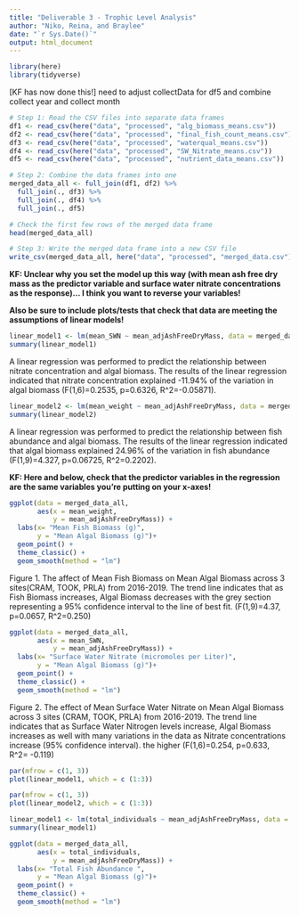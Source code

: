 ```yaml
---
title: "Deliverable 3 - Trophic Level Analysis"
author: "Niko, Reina, and Braylee"
date: "`r Sys.Date()`"
output: html_document
---
```

```r
library(here)
library(tidyverse)
```

[KF has now done this!] need to adjust collectData for df5 and combine collect year and collect month
```r
# Step 1: Read the CSV files into separate data frames
df1 <- read_csv(here("data", "processed", "alg_biomass_means.csv"))
df2 <- read_csv(here("data", "processed", "final_fish_count_means.csv"))
df3 <- read_csv(here("data", "processed", "waterqual_means.csv"))
df4 <- read_csv(here("data", "processed", "SW_Nitrate_means.csv"))
df5 <- read_csv(here("data", "processed", "nutrient_data_means.csv"))
```

```r
# Step 2: Combine the data frames into one
merged_data_all <- full_join(df1, df2) %>% 
  full_join(., df3) %>% 
  full_join(., df4) %>% 
  full_join(., df5)

# Check the first few rows of the merged data frame
head(merged_data_all)

# Step 3: Write the merged data frame into a new CSV file
write_csv(merged_data_all, here("data", "processed", "merged_data.csv"))

```


**KF: Unclear why you set the model up this way (with mean ash free dry mass as the predictor variable and surface water nitrate concentrations as the response)... I think you want to reverse your variables!**

**Also be sure to include plots/tests that check that data are meeting the assumptions of linear models!**
```r

linear_model1 <- lm(mean_SWN ~ mean_adjAshFreeDryMass, data = merged_data_all)
summary(linear_model1)
```

A linear regression was performed to predict the relationship between nitrate concentration and algal biomass. The results of the linear regression indicated that nitrate concentration explained -11.94% of the variation in algal biomass (F(1,6)=0.2535, p=0.6326, R^2=-0.05871).



```r
linear_model2 <- lm(mean_weight ~ mean_adjAshFreeDryMass, data = merged_data_all)
summary(linear_model2)
```

A linear regression was performed to predict the relationship between fish abundance and algal biomass. The results of the linear regression indicated that algal biomass explained 24.96% of the variation in fish abundance (F(1,9)=4.327, p=0.06725, R^2=0.2202). 

**KF: Here and below, check that the predictor variables in the regression are the same variables you're putting on your x-axes!**
```r
ggplot(data = merged_data_all,
       aes(x = mean_weight, 
           y = mean_adjAshFreeDryMass)) +
  labs(x= "Mean Fish Biomass (g)",
       y = "Mean Algal Biomass (g)")+
  geom_point() +
  theme_classic() +
  geom_smooth(method = "lm")
```
Figure 1. The affect of Mean Fish Biomass on Mean Algal Biomass across 3 sites(CRAM, TOOK, PRLA) from 2016-2019. The trend line indicates that as Fish Biomass increases, Algal Biomass decreases with the grey section representing a 95% confidence interval to the line of best fit. (F(1,9)=4.37, p=0.0657, R^2=0.250) 

```r
ggplot(data = merged_data_all,
       aes(x = mean_SWN, 
           y = mean_adjAshFreeDryMass)) +
  labs(x= "Surface Water Nitrate (micromoles per Liter)", 
       y = "Mean Algal Biomass (g)")+
  geom_point() +
  theme_classic() +
  geom_smooth(method = "lm")
```
Figure 2. The effect of Mean Surface Water Nitrate on Mean Algal Biomass across 3 sites (CRAM, TOOK, PRLA) from 2016-2019. The trend line indicates that as Surface Water Nitrogen levels increase, Algal Biomass increases as well with many variations in the data as Nitrate concentrations increase (95% confidence interval). the higher  (F(1,6)=0.254, p=0.633, R^2= -0.119)
```r
par(mfrow = c(1, 3))
plot(linear_model1, which = c (1:3))
```

```r
par(mfrow = c(1, 3))
plot(linear_model2, which = c (1:3))
```

```r
linear_model1 <- lm(total_individuals ~ mean_adjAshFreeDryMass, data = merged_data_all)
summary(linear_model1)
```
```r
ggplot(data = merged_data_all,
       aes(x = total_individuals, 
           y = mean_adjAshFreeDryMass)) +
  labs(x= "Total Fish Abundance ",
       y = "Mean Algal Biomass (g)")+
  geom_point() +
  theme_classic() +
  geom_smooth(method = "lm")
```

